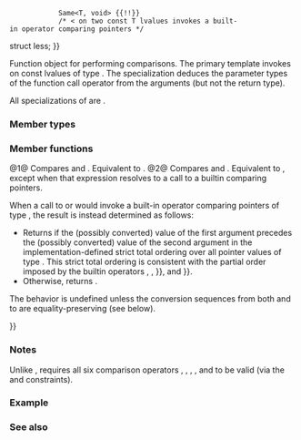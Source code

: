 {{cpp/experimental/ranges/title|less}}
{{cpp/experimental/ranges/utility/navbar}}
{{dcl begin}}
{{dcl header|experimental/ranges/functional}}
{{dcl|since=ranges|1=
template&lt; class T = void &gt;
    requires StrictTotallyOrdered&lt;T&gt; {{!!}}
             Same&lt;T, void&gt; {{!!}}
             /* &lt; on two const T lvalues invokes a built-in operator comparing pointers */
struct less;
}}
{{dcl|since=ranges|1=
template&lt;&gt;
struct less&lt;void&gt;;
}}
{{dcl end}}

Function object for performing comparisons. The primary template invokes {{c|operator&lt;}} on const lvalues of type {{tt|T}}. The specialization {{tt|less&lt;void&gt;}} deduces the parameter types of the function call operator from the arguments (but not the return type).

All specializations of {{tt|less}} are {{rconcept|Semiregular}}.

===Member types===
{{dsc begin}}
{{dsc hitem|Member type|Definition}}
{{dsc|{{tt|is_transparent}} {{mark|member only of {{tt|less&lt;void&gt;}} specialization}}|/* unspecified */}}
{{dsc end}}

===Member functions===
{{dsc begin}}
{{dsc mem fun|operator()|nolink=true|checks if the first argument is ''less'' than the second}}
{{dsc end}}

{{member|1={{small|std::experimental::ranges::less::}}operator()|2=
{{dcl begin}}
{{dcl|num=1|notes={{mark|member only of primary {{tt|less&lt;T&gt;}} template}}|1=
constexpr bool operator()(const T&amp; x, const T&amp; y) const;
}}
{{dcl|num=2|notes={{mark|member only of {{tt|less&lt;void&gt;}} specialization}}|1=
template&lt; class T, class U &gt;
    requires StrictTotallyOrderedWith&lt;T, U&gt; {{!!}}
             /* std::declval&lt;T&gt;() &lt; std::declval&lt;U&gt;() resolves to
                a built-in operator comparing pointers */
constexpr bool operator()(T&amp;&amp; t, U&amp;&amp; u) const;
}}
{{dcl end}}

@1@ Compares {{tt|x}} and {{tt|y}}. Equivalent to {{c|return ranges::less&lt;&gt;{}(x, y);}}.
@2@ Compares {{tt|t}} and {{tt|u}}. Equivalent to {{c|return std::forward&lt;T&gt;(t) &lt; std::forward&lt;U&gt;(u);}}, except when that expression resolves to a call to a builtin {{c|operator&lt;}} comparing pointers.

When a call to {{v|1}} or {{v|2}} would invoke a built-in operator comparing pointers of type {{tt|P}}, the result is instead determined as follows:
* Returns {{c|true}} if the (possibly converted) value of the first argument precedes the (possibly converted) value of the second argument in the implementation-defined strict total ordering over all pointer values of type {{tt|P}}. This strict total ordering is consistent with the partial order imposed by the builtin operators {{tt|&lt;}}, {{tt|&gt;}}, {{tt|&lt;{{=}}}}, and {{tt|&gt;{{=}}}}.
* Otherwise, returns {{c|false}}.

The behavior is undefined unless the conversion sequences from both {{tt|T}} and {{tt|U}} to {{tt|P}} are equality-preserving (see below).

{{cpp/experimental/ranges/equality preservation|skip-requires=yes}}
}}

===Notes===
Unlike {{lc|std::less}}, {{tt|ranges::less}} requires all six comparison operators {{tt|&lt;}}, {{tt|1=&lt;=}}, {{tt|&gt;}}, {{tt|1=&gt;=}}, {{tt|1===}} and {{tt|1=!=}} to be valid (via the {{rconcept|StrictTotallyOrdered}} and {{rconcept|StrictTotallyOrderedWith}} constraints).

===Example===
{{example}}

===See also===
{{dsc begin}}
{{dsc inc|cpp/utility/functional/dsc less}}
{{dsc end}}

{{langlinks|zh}}